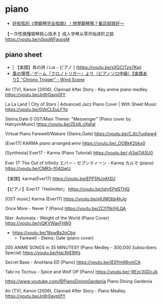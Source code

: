 # piano

- [好和弦的《學鋼琴完全指南》！想學鋼琴嗎？看這部就好～](https://youtu.be/esljyLyIj7Q)

【一次性搞懂钢琴核心技术 】成人学琴从零开始进阶之路
https://youtu.be/vSqoWFauosM

## piano sheet

- [ 【楽譜】鳥の詩 / Lia - ピアノ ] (https://youtu.be/sXGCITzg7Kw)
- [ 風の憧憬／ゲーム『クロノトリガー』より（ピアノソロ中級）【楽譜あり】"Chrono Trigger" - Wind Scene ](https://youtu.be/IXw5MYIIWYQ)

Air (TV), Kanon (2006), Clannad After Story - Key anime piano medley
https://youtu.be/Jn9r0avp0fY

La La Land | City of Stars | Advanced Jazz Piano Cover | With Sheet Music
https://youtu.be/0VeCLEuLFYo

Steins;Gate 0 OST/Main Theme: "Messenger" (Piano cover by HalcyonMusic)
https://youtu.be/ZEp6_oXafaI

Virtual Piano Farewell/Wakare (Steins;Gate)
https://youtu.be/C_6c7uqIww4

[Ever17] KARMA piano arranged.wmv
https://youtu.be/_OOBkK2bkx0

[Synthesia] Ever17 - Karma (Piano Tutorial)
https://youtu.be/-A3ai7iA5U0

Ever 17: The Out of Infinity エバー・セブンティーン - Karma カルマ (piano)
https://youtu.be/CMKh-f04QwU

【楽譜】karma(Ever17)
https://youtu.be/EPF5NJoKtSU

【ピアノ】Ever17「Heilmittel」
https://youtu.be/jshrEPdSTHQ

[OST music] Karma (Ever17)
https://youtu.be/eIUM0bb4hJg

Once More - Never 7 [Piano]
https://youtu.be/ZCf7NrlHLQA

Nier: Automata - Weight of the World (Piano Cover)
https://youtu.be/vQKVWavFhW0

- https://youtu.be/18swBa2pCbg
  - Farewell - Steins; Gate (piano cover)

200 ANIME SONGS in 35 MINUTES!! (Piano Medley - 300,000 Subscribers Special)
https://youtu.be/HaLRliEBtfg

Secret Base - AnoHana ED [Piano]
https://youtu.be/jE0Ym96vmCA

Tabi no Tochuu - Spice and Wolf OP [Piano]
https://youtu.be/-REzc3GDcJk

https://www.youtube.com/@PianoDiningGardenia
Piano Dining Gardenia

Air (TV), Kanon (2006), Clannad After Story - Piano Medley
https://youtu.be/Jn9r0avp0fY
